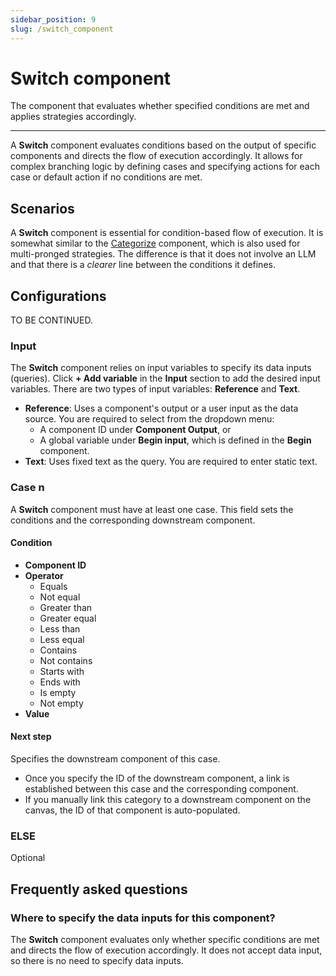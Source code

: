 ```yaml
---
sidebar_position: 9
slug: /switch_component
---
```


# Switch component

The component that evaluates whether specified conditions are met and applies strategies accordingly. 

---

A **Switch** component evaluates conditions based on the output of specific components and directs the flow of execution accordingly. It allows for complex branching logic by defining cases and specifying actions for each case or default action if no conditions are met.

## Scenarios

A **Switch** component is essential for condition-based flow of execution. It is somewhat similar to the [Categorize](https://ragflow.io/docs/dev/categorize_component) component, which is also used for multi-pronged strategies. The difference is that it does not involve an LLM and that there is a *clearer* line between the conditions it defines. 

## Configurations

TO BE CONTINUED.

### Input

The **Switch** component relies on input variables to specify its data inputs (queries). Click **+ Add variable** in the **Input** section to add the desired input variables. There are two types of input variables: **Reference** and **Text**.

- **Reference**: Uses a component's output or a user input as the data source. You are required to select from the dropdown menu:
  - A component ID under **Component Output**, or 
  - A global variable under **Begin input**, which is defined in the **Begin** component.
- **Text**: Uses fixed text as the query. You are required to enter static text.

### Case n

A **Switch** component must have at least one case. This field sets the conditions and the corresponding downstream component.

#### Condition

- **Component ID**
- **Operator**
  - Equals
  - Not equal
  - Greater than
  - Greater equal
  - Less than
  - Less equal
  - Contains 
  - Not contains 
  - Starts with
  - Ends with
  - Is empty
  - Not empty
- **Value**

#### Next step

Specifies the downstream component of this case.

- Once you specify the ID of the downstream component, a link is established between this case and the corresponding component.
- If you manually link this category to a downstream component on the canvas, the ID of that component is auto-populated.


### ELSE 

Optional

## Frequently asked questions

### Where to specify the data inputs for this component?

The **Switch** component evaluates only whether specific conditions are met and directs the flow of execution accordingly. It does not accept data input, so there is no need to specify data inputs.